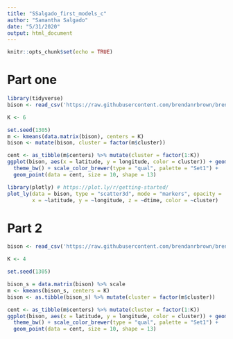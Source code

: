```yaml
---
title: "SSalgado_first_models_c"
author: "Samantha Salgado"
date: "5/31/2020"
output: html_document
---
```


```r
knitr::opts_chunk$set(echo = TRUE)
```

# Part one 
```r
library(tidyverse)
bison <- read_csv('https://raw.githubusercontent.com/brendanrbrown/brendanrbrown.github.io/master/smallbison.csv')

K <- 6

set.seed(1305)
m <- kmeans(data.matrix(bison), centers = K)
bison <- mutate(bison, cluster = factor(m$cluster))
```
```r
cent <- as_tibble(m$centers) %>% mutate(cluster = factor(1:K))
ggplot(bison, aes(x = latitude, y = longitude, color = cluster)) + geom_point(size = 3, alpha = .7) +
  theme_bw() + scale_color_brewer(type = "qual", palette = "Set1") +
  geom_point(data = cent, size = 10, shape = 13)
```

```r
library(plotly) # https://plot.ly/r/getting-started/
plot_ly(data = bison, type = "scatter3d", mode = "markers", opacity = .5,
        x = ~latitude, y = ~longitude, z = ~dtime, color = ~cluster)
```

# Part 2
```r

bison <- read_csv('https://raw.githubusercontent.com/brendanrbrown/brendanrbrown.github.io/master/smallbison.csv')

K <- 4

set.seed(1305)

bison_s = data.matrix(bison) %>% scale
m <- kmeans(bison_s, centers = K)
bison <- as.tibble(bison_s) %>% mutate(cluster = factor(m$cluster))
```
```r
cent <- as_tibble(m$centers) %>% mutate(cluster = factor(1:K))
ggplot(bison, aes(x = latitude, y = longitude, color = cluster)) + geom_point(size = 3, alpha = .7) +
  theme_bw() + scale_color_brewer(type = "qual", palette = "Set1") +
  geom_point(data = cent, size = 10, shape = 13)
```

